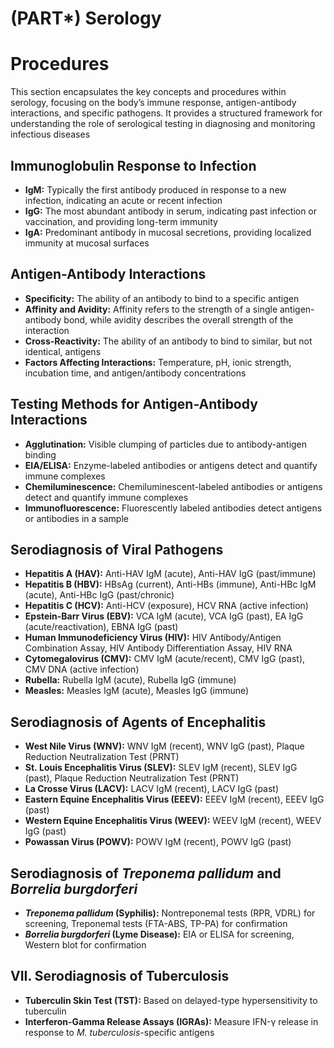# (PART\*) Serology {-}

# Procedures {-}

This section encapsulates the key concepts and procedures within serology, focusing on the body's immune response, antigen-antibody interactions, and specific pathogens. It provides a structured framework for understanding the role of serological testing in diagnosing and monitoring infectious diseases

## **Immunoglobulin Response to Infection** {-}

*   **IgM:** Typically the first antibody produced in response to a new infection, indicating an acute or recent infection
*   **IgG:** The most abundant antibody in serum, indicating past infection or vaccination, and providing long-term immunity
*   **IgA:** Predominant antibody in mucosal secretions, providing localized immunity at mucosal surfaces

## **Antigen-Antibody Interactions** {-}

*   **Specificity:** The ability of an antibody to bind to a specific antigen
*   **Affinity and Avidity:** Affinity refers to the strength of a single antigen-antibody bond, while avidity describes the overall strength of the interaction
*   **Cross-Reactivity:** The ability of an antibody to bind to similar, but not identical, antigens
*   **Factors Affecting Interactions:** Temperature, pH, ionic strength, incubation time, and antigen/antibody concentrations

## **Testing Methods for Antigen-Antibody Interactions** {-}

*   **Agglutination:** Visible clumping of particles due to antibody-antigen binding
*   **EIA/ELISA:** Enzyme-labeled antibodies or antigens detect and quantify immune complexes
*   **Chemiluminescence:** Chemiluminescent-labeled antibodies or antigens detect and quantify immune complexes
*   **Immunofluorescence:** Fluorescently labeled antibodies detect antigens or antibodies in a sample

## **Serodiagnosis of Viral Pathogens** {-}

*   **Hepatitis A (HAV):** Anti-HAV IgM (acute), Anti-HAV IgG (past/immune)
*   **Hepatitis B (HBV):** HBsAg (current), Anti-HBs (immune), Anti-HBc IgM (acute), Anti-HBc IgG (past/chronic)
*   **Hepatitis C (HCV):** Anti-HCV (exposure), HCV RNA (active infection)
*   **Epstein-Barr Virus (EBV):** VCA IgM (acute), VCA IgG (past), EA IgG (acute/reactivation), EBNA IgG (past)
*   **Human Immunodeficiency Virus (HIV):** HIV Antibody/Antigen Combination Assay, HIV Antibody Differentiation Assay, HIV RNA
*   **Cytomegalovirus (CMV):** CMV IgM (acute/recent), CMV IgG (past), CMV DNA (active infection)
*   **Rubella:** Rubella IgM (acute), Rubella IgG (immune)
*   **Measles:** Measles IgM (acute), Measles IgG (immune)

## **Serodiagnosis of Agents of Encephalitis** {-}

*   **West Nile Virus (WNV):** WNV IgM (recent), WNV IgG (past), Plaque Reduction Neutralization Test (PRNT)
*   **St. Louis Encephalitis Virus (SLEV):** SLEV IgM (recent), SLEV IgG (past), Plaque Reduction Neutralization Test (PRNT)
*   **La Crosse Virus (LACV):** LACV IgM (recent), LACV IgG (past)
*   **Eastern Equine Encephalitis Virus (EEEV):** EEEV IgM (recent), EEEV IgG (past)
*   **Western Equine Encephalitis Virus (WEEV):** WEEV IgM (recent), WEEV IgG (past)
*   **Powassan Virus (POWV):** POWV IgM (recent), POWV IgG (past)

## **Serodiagnosis of *Treponema pallidum* and *Borrelia burgdorferi*** {-}

*   ***Treponema pallidum* (Syphilis):** Nontreponemal tests (RPR, VDRL) for screening, Treponemal tests (FTA-ABS, TP-PA) for confirmation
*   ***Borrelia burgdorferi* (Lyme Disease):** EIA or ELISA for screening, Western blot for confirmation

## **VII. Serodiagnosis of Tuberculosis** {-}

*   **Tuberculin Skin Test (TST):** Based on delayed-type hypersensitivity to tuberculin
*   **Interferon-Gamma Release Assays (IGRAs):** Measure IFN-γ release in response to *M. tuberculosis*-specific antigens
